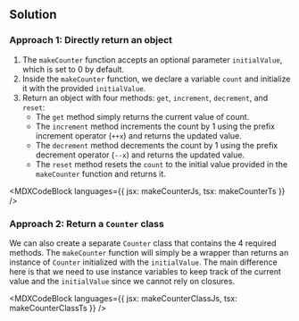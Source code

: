 

## Solution

### Approach 1: Directly return an object

1. The `makeCounter` function accepts an optional parameter `initialValue`, which is set to 0 by default.
1. Inside the `makeCounter` function, we declare a variable `count` and initialize it with the provided `initialValue`.
1. Return an object with four methods: `get`, `increment`, `decrement`, and `reset`:
   - The `get` method simply returns the current value of count.
   - The `increment` method increments the count by 1 using the prefix increment operator (`++x`) and returns the updated value.
   - The `decrement` method decrements the count by 1 using the prefix decrement operator (`--x`) and returns the updated value.
   - The `reset` method resets the `count` to the initial value provided in the `makeCounter` function and returns it.

<MDXCodeBlock languages={{ jsx: makeCounterJs, tsx: makeCounterTs }} />

### Approach 2: Return a `Counter` class

We can also create a separate `Counter` class that contains the 4 required methods. The `makeCounter` function will simply be a wrapper than returns an instance of `Counter` initialized with the `initialValue`. The main difference here is that we need to use instance variables to keep track of the current value and the `initialValue` since we cannot rely on closures.

<MDXCodeBlock
  languages={{ jsx: makeCounterClassJs, tsx: makeCounterClassTs }}
/>
